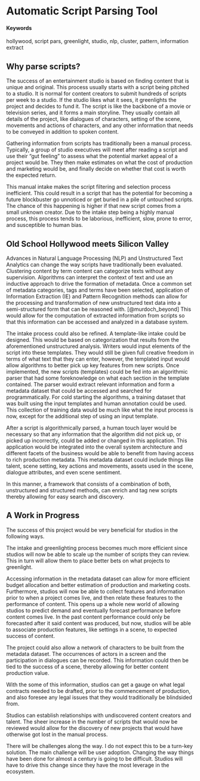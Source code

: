 # Automatic Script Parsing Tool

#### Keywords {-}
hollywood, script pars, greenlight, studio, nlp, cluster, pattern, information extract

## Why parse scripts?

The success of an entertainment studio is based on finding content that is unique and original. This process usually starts with a script being pitched to a studio. It is normal for content creators to submit hundreds of scripts per week to a studio. If the studio likes what it sees, it greenlights the project and decides to fund it. The script is like the backbone of a movie or television series, and it forms a main storyline. They usually contain all details of the project, like dialogues of characters, setting of the scene, movements and actions of characters, and any other information that needs to be conveyed in addition to spoken content. 

Gathering information from scripts has traditionally been a manual process. Typically, a group of studio executives will meet after reading a script and use their "gut feeling" to assess what the potential market appeal of a project would be. They then make estimates on what the cost of production and marketing would be, and finally decide on whether that cost is worth the expected return. 

This manual intake makes the script filtering and selection process inefficient. This could result in a script that has the potential for becoming a future blockbuster go unnoticed or get buried in a pile of untouched scripts. The chance of this happening is higher if that new script comes from a small unknown creator. Due to the intake step being a highly manual process, this process tends to be laborious, inefficient, slow, prone to error, and susceptible to human bias.

## Old School Hollywood meets Silicon Valley

Advances in Natural Language Processing (NLP) and Unstructured Text Analytics can change the way scripts have traditionally been evaluated. Clustering content by term content can categorize texts without any supervision. Algorithms can interpret the context of text and use an inductive approach to drive the formation of metadata. Once a common set of metadata categories, tags and terms have been selected, application of Information Extraction (IE) and Pattern Recognition methods can allow for the processing and transformation of new unstructured text data into a semi-structured
form that can be reasoned with. [@murdoch_beyond] This would allow for the computation of extracted information from scripts so that this information can be accessed and analyzed in a database system.

The intake process could also be refined. A template-like intake could be designed. This would be based on categorization that results from the aforementioned unstructured analysis. Writers would input elements of the script into these templates. They would still be given full creative freedom in terms of what text that they can enter, however, the templated input would allow algorithms to better pick up key features from new scripts. Once implemented, the new scripts (templates) could be fed into an algorithmic parser that had some foreknowledge on what each section in the template contained. The parser would extract relevant information and form a metadata dataset that could be accessed and searched for programmatically. For cold starting the algorithms, a training dataset that was built using the input templates and human annotation could be used. This collection of training data would be much like what the input process is now, except for the additional step of using an input template. 

After a script is algorithmically parsed, a human touch layer would be necessary so that any information that the algorithm did not pick up, or picked up incorrectly, could be added or changed in this application. This application would be integrated into the overall system architecture and different facets of the business would be able to benefit from having access to rich production metadata. This metadata dataset could include things like talent, scene setting, key actions and movements, assets used in the scene, dialogue attributes, and even scene sentiment.

In this manner, a framework that consists of a combination of both, unstructured and structured methods, can enrich and tag new scripts thereby allowing for easy search and discovery.

## A Work in Progress

The success of this project would be very beneficial for studios in the following ways. 

The intake and greenlighting process becomes much more efficient since studios will now be able to scale up the number of scripts they can review. This in turn will allow them to place better bets on what projects to greenlight. 

Accessing information in the metadata dataset can allow for more efficient budget allocation and better estimation of production and marketing costs. Furthermore, studios will now be able to collect features and information prior to when a project comes live, and then relate these features to the performance of content. This opens up a whole new world of allowing studios to predict demand and eventually forecast performance before content comes live. In the past content performance could only be forecasted after it said content was produced, but now, studios will be able to associate production features, like settings in a scene, to expected success of content. 

The project could also allow a network of characters to be built from the metadata dataset. The occurrences of actors in a screen and the participation in dialogues can be recorded. This information could then be tied to the success of a scene, thereby allowing for better content production value. 

With the some of this information, studios can get a gauge on what legal contracts needed to be drafted, prior to the commencement of production, and also foresee any legal issues that they would traditionally be blindsided from.

Studios can establish relationships with undiscovered content creators and talent. The sheer increase in the number of scripts that would now be reviewed would allow for the discovery of new projects that would have otherwise got lost in the manual process.
 
There will be challenges along the way. I do not expect this to be a turn-key solution. The main challenge will be user adoption. Changing the way things have been done for almost a century is going to be difficult. Studios will have to drive this change since they have the most leverage in the ecosystem.